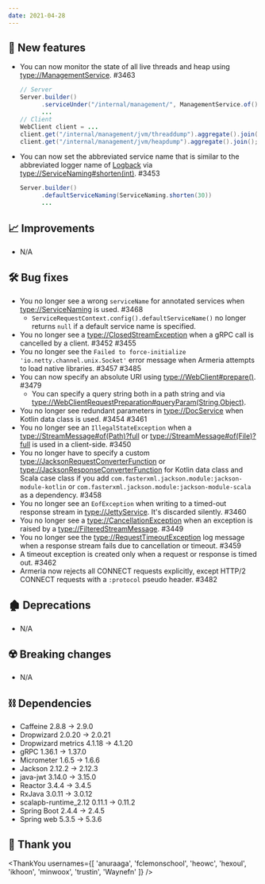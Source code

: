 ```yaml
---
date: 2021-04-28
---
```


## 🌟 New features

- You can now monitor the state of all live threads and heap using <type://ManagementService>. #3463
  ```java
  // Server
  Server.builder()
        .serviceUnder("/internal/management/", ManagementService.of())
        ...
  // Client
  WebClient client = ...
  client.get("/internal/management/jvm/threaddump").aggregate().join();
  client.get("/internal/management/jvm/heapdump").aggregate().join();
  ```
- You can now set the abbreviated service name that is similar to the abbreviated logger name of
  [Logback](http://logback.qos.ch/manual/layouts.html#ClassicPatternLayout) via
  <type://ServiceNaming#shorten(int)>. #3453
  ```java
  Server.builder()
        .defaultServiceNaming(ServiceNaming.shorten(30))
        ...
  ```

## 📈 Improvements

- N/A

## 🛠️ Bug fixes

- You no longer see a wrong `serviceName` for annotated services when <type://ServiceNaming> is used. #3468
  - `ServiceRequestContext.config().defaultServiceName()` no longer returns `null` if a default service name
    is specified.
- You no longer see a <type://ClosedStreamException> when a gRPC call is cancelled by a client. #3452 #3455
- You no longer see the `Failed to force-initialize 'io.netty.channel.unix.Socket'` error message when
  Armeria attempts to load native libraries. #3457 #3485
- You can now specify an absolute URI using <type://WebClient#prepare()>. #3479
  - You can specify a query string both in a path string and via
    <type://WebClientRequestPreparation#queryParam(String,Object)>.
- You no longer see redundant parameters in <type://DocService> when Kotlin data class is used. #3454 #3461
- You no longer see an `IllegalStateException` when a <type://StreamMessage#of(Path)?full> or
  <type://StreamMessage#of(File)?full> is used in a client-side. #3450
- You no longer have to specify a custom <type://JacksonRequestConverterFunction> or
  <type://JacksonResponseConverterFunction> for Kotlin data class and Scala case class if you add
  `com.fasterxml.jackson.module:jackson-module-kotlin` or `com.fasterxml.jackson.module:jackson-module-scala`
  as a dependency. #3458
- You no longer see an `EofException` when writing to a timed-out response stream in <type://JettyService>.
  It's discarded silently. #3460
- You no longer see a <type://CancellationException> when an exception is raised by
  a <type://FilteredStreamMessage>. #3449
- You no longer see the <type://RequestTimeoutException> log message when a response stream fails due to
  cancellation or timeout. #3459
- A timeout exception is created only when a request or response is timed out. #3462
- Armeria now rejects all CONNECT requests explicitly, except HTTP/2 CONNECT requests with a `:protocol`
  pseudo header. #3482

## 🏚️ Deprecations

- N/A

## ☢️ Breaking changes

- N/A

## ⛓ Dependencies

- Caffeine 2.8.8 → 2.9.0
- Dropwizard 2.0.20 → 2.0.21
- Dropwizard metrics 4.1.18 → 4.1.20
- gRPC 1.36.1 → 1.37.0
- Micrometer 1.6.5 → 1.6.6
- Jackson 2.12.2 → 2.12.3
- java-jwt 3.14.0 → 3.15.0
- Reactor 3.4.4 → 3.4.5
- RxJava 3.0.11 → 3.0.12
- scalapb-runtime_2.12 0.11.1 → 0.11.2
- Spring Boot 2.4.4 → 2.4.5
- Spring web 5.3.5 → 5.3.6

## 🙇 Thank you

<ThankYou
  usernames={[
    'anuraaga',
    'fclemonschool',
    'heowc',
    'hexoul',
    'ikhoon',
    'minwoox',
    'trustin',
    'Waynefn'
  ]}
/>
